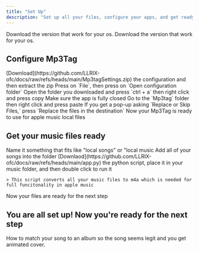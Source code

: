 ```yaml
---
title: "Set Up"
description: "Set up all your files, configure your apps, and get ready"
---
```


<Card title="Requirments" icon="download">
  <Card title="Mp3Tag" icon="tag" iconType="regular" href="https://www.mp3tag.de/en/download.html">
    Download the version that work for your os.
  </Card>
  <Card title="Apple Music App" icon="music" href="https://music.apple.com">
    Download the version that work for your os.
  </Card>
</Card>

## Configure Mp3Tag

<Steps>
  <Step title="Download and extract the config" stepNumber={1}>
    [Download](https://github.com/LLRIX-ofc/docs/raw/refs/heads/main/Mp3tagSettings.zip) the configuration and then extract the zip
  </Step>
  <Step title="Open Mp3Tag" stepNumber={2}>
    
  </Step>
  <Step title="Open configuration folder">
    Press on `File`, then press on `Open configuration folder`
  </Step>
  <Step title="Copy the config">
    Open the folder you downloaded and press `ctrl + a` then right click and press copy
  </Step>
  <Step title="Close Mp3Tag">
    Make sure the app is fully closed
  </Step>
  <Step title="Apply the configuration">
    Go to the `Mp3tag` folder then right click and press paste
  </Step>
  <Step title="Replace">
    If you get a pop-up asking `Replace or Skip Files,` press `Replace the files in the destination`
  </Step>
  <Step title="Congrats">
    Now your Mp3Tag is ready to use for apple music local files
  </Step>
</Steps>

## Get your music files ready

<Steps>
  <Step title="Create a new folder">
    Name it something that fits like "local songs" or "local music
  </Step>
  <Step title="Add you songs">
    Add all of your songs into the folder
  </Step>
  <Step title="Convert them to m4a">
    [Downlaod](https://github.com/LLRIX-ofc/docs/raw/refs/heads/main/app.py) the python script, place it in your music folder, and then double click to run it

    > This script converts all your music files to m4a which is needed for full funcitonality in apple music
  </Step>
  <Step title="Congrats">
    Now your files are ready for the next step
  </Step>
</Steps>

## You are all set up\! Now you're ready for the next step

<Card title="Album Matching" icon="sparkles" href="/albummatching">
  How to match your song to an album so the song seems legit and you get animated cover.
</Card>